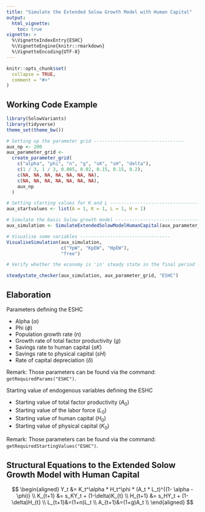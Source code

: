```yaml
---
title: "Simulate the Extended Solow Growth Model with Human Capital"
output:
  html_vignette:
    toc: true
vignette: >
  %\VignetteIndexEntry{ESHC}
  %\VignetteEngine{knitr::rmarkdown}
  %\VignetteEncoding{UTF-8}
---
```


```r
knitr::opts_chunk$set(
  collapse = TRUE,
  comment = "#>"
)
```

## Working Code Example
```r
library(SolowVariants)
library(tidyverse)
theme_set(theme_bw())

# Setting up the parameter grid ---------------------------------
aux_np <- 200
aux_parameter_grid <-
  create_parameter_grid(
    c("alpha", "phi", "n", "g", "sK", "sH", "delta"),
    c(1 / 3, 1 / 3, 0.005, 0.02, 0.15, 0.15, 0.2),
    c(NA, NA, NA, NA, NA, NA, NA),
    c(NA, NA, NA, NA, NA, NA, NA),
    aux_np
  )

# Setting starting values for K and L ---------------------------------
aux_startvalues <- list(A = 1, K = 1, L = 1, H = 1)

# Simulate the basic Solow growth model ---------------------------------
aux_simulation <- SimulateExtendedSolowModelHumanCapital(aux_parameter_grid, aux_np,aux_startvalues)

# Visualise some variables ---------------------------------
VisualiseSimulation(aux_simulation,
                    c("YpW", "KpEW", "HpEW"), 
                    "free")

# Verify whether the economy is 'in' steady state in the final period ---------------------------------

steadystate_checker(aux_simulation, aux_parameter_grid, "ESHC")

```

## Elaboration
Parameters defining the ESHC

* Alpha ($\alpha$)
* Phi ($\phi$)
* Population growth rate ($n$)
* Growth rate of total factor productivity ($g$)
* Savings rate to human capital ($sK$)
* Savings rate to physical capital ($sH$)
* Rate of capital depreciation ($\delta$)

Remark: Those parameters can be found via the command: `getRequiredParams("ESHC")`.

Starting value of endogenous variables defining the ESHC

* Starting value of total factor productivity ($A_0$)
* Starting value of the labor force ($L_0$)
* Starting value of human capital ($H_0$)
* Starting value of physical capital ($K_0$)

Remark: Those parameters can be found via the command: `getRequiredStartingValues("ESHC")`.

## Structural Equations to the Extended Solow Growth Model with Human Capital
$$
\begin{aligned}
Y_t &= K_t^\alpha * H_t^\phi * (A_t * L_t)^{(1- \alpha - \phi)} \\
K_{t+1} &= s_KY_t + (1-\delta)K_{t} \\
H_{t+1} &= s_HY_t + (1-\delta)H_{t} \\
L_{t+1}&=(1+n)L_t \\
A_{t+1}&=(1+g)A_t \\
\end{aligned}
$$
